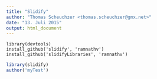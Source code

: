 ```yaml
---
title: "Slidify"
author: "Thomas Scheuchzer <thomas.scheuchzer@gmx.net>"
date: "13. Juli 2015"
output: html_document
---
```


```
library(devtools)
install_github('slidify', 'ramnathv')
install_github('slidifyLibraries', 'ramnathv')
```

```r
library(slidify)
author('myTest')
```

